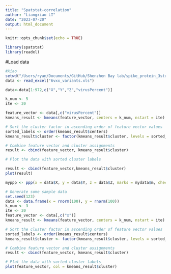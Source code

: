 ```yaml
---
title: "Spatstat-correlation"
author: "Liangxiao LI"
date: "2023-07-20"
output: html_document
---
```


```r
knitr::opts_chunk$set(echo = TRUE)
```


```r
library(spatstat)
library(readxl)
```

#Load data

```r
#Xiao
setwd("/Users/ryan/Documents/GitHub/Shenzhen Bay lab/spike_protein_3structures_markerd_with_variants_from_cncb")
data <- read_excel("6vxx_variants.xls")

data<-data[1:972,c("X","Y","Z","virusPercent")]

```




```r

k_num <- 5
ite <- 20

feature_vector <- data[,c("virusPercent")]
kmeans_result <- kmeans(feature_vector, centers = k_num, nstart = ite)

# Sort the cluster factor in ascending order of feature vector values
sorted_labels <- order(kmeans_result$centers)
kmeans_result$cluster <- factor(kmeans_result$cluster, levels = sorted_labels)

# Combine feature vector and cluster assignments
result <- cbind(feature_vector, kmeans_result$cluster)

# Plot the data with sorted cluster labels

result <- cbind(feature_vector,kmeans_result$cluster)
plot(result)

```




```r
myppp <- ppp(x = data$X, y = data$Y, z = data$Z, marks = mydata$m, check = FALSE) #创建点模式对象
```



```r
# Generate some sample data
set.seed(123)
data <- data.frame(x = rnorm(100), y = rnorm(100))
k_num <- 3
ite <- 20
feature_vector <- data[,c("x")]
kmeans_result <- kmeans(feature_vector, centers = k_num, nstart = ite)

# Sort the cluster factor in ascending order of feature vector values
sorted_labels <- order(kmeans_result$centers)
kmeans_result$cluster <- factor(kmeans_result$cluster, levels = sorted_labels)

# Combine feature vector and cluster assignments
result <- cbind(feature_vector, kmeans_result$cluster)

# Plot the data with sorted cluster labels
plot(feature_vector, col = kmeans_result$cluster)
```

